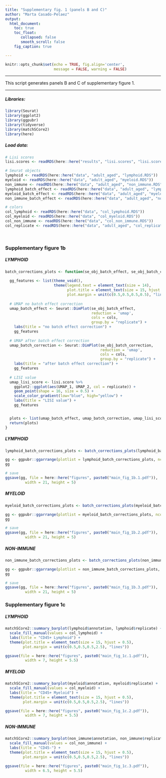 ```yaml
---
title: "Supplementary fig. 1 (panels B and C)"
author: "Marta Casado-Pelaez"
output:  
  html_document:
    toc: true
    toc_float:
       collapsed: false
       smooth_scroll: false
    fig_caption: true

---
```

```r
knitr::opts_chunk$set(echo = TRUE, fig.align='center', 
                      message = FALSE, warning = FALSE)
```

---

This script generates panels B and C of supplementary figure 1. 

---


##### **Libraries:**

```r
library(Seurat)
library(ggplot2)
library(ggpubr)
library(tidyverse)
library(matchSCore2)
library(here)
```

##### **Load data:**

```r
# Lisi scores
lisi.scores <- readRDS(here::here("results", "lisi.scores", "lisi.scores.RDS"))

# Seurat objects
lymphoid <- readRDS(here::here("data", "adult_aged", "lymphoid.RDS"))
myeloid <- readRDS(here::here("data", "adult_aged", "myeloid.RDS"))
non_immune <- readRDS(here::here("data", "adult_aged", "non_immune.RDS"))
lymphoid_batch_effect <- readRDS(here::here("data", "adult_aged", "lymphoid_batch_effect.RDS"))
myeloid_batch_effect <- readRDS(here::here("data", "adult_aged", "myeloid_batch_effect.RDS"))
non_immune_batch_effect <- readRDS(here::here("data", "adult_aged", "non_immune_batch_effect.RDS"))

# colors
col_lymphoid <- readRDS(here::here("data", "col_lymphoid.RDS"))
col_myeloid <- readRDS(here::here("data", "col_myeloid.RDS"))
col_non_immune <- readRDS(here::here("data", "col_non_immune.RDS"))
col_replicate <- readRDS(here::here("data", "adult_aged", "col_replicate.RDS"))
```


\

### **Supplementary figure 1b**
##### **LYMPHOID**

```r
batch_corrections_plots <- function(se_obj_batch_effect, se_obj_batch_correction, lisi.score, cols){
  
  gg_features <- list(theme_void(), 
                      theme(legend.text = element_text(size = 14),
                            plot.title = element_text(size = 15, hjust = 0.5),
                            plot.margin = unit(c(0.5,0.5,0.5,0.5), "lines")))
  
  # UMAP no batch effect correction
  umap_batch_effect <- Seurat::DimPlot(se_obj_batch_effect, 
                                       reduction = 'umap', 
                                       cols = cols, 
                                       group.by = "replicate") + 
    labs(title = "no batch effect correction") +
    gg_features
  
  # UMAP after batch effect correction
  umap_batch_correction <- Seurat::DimPlot(se_obj_batch_correction, 
                                           reduction = 'umap', 
                                           cols = cols, 
                                           group.by = "replicate") + 
    labs(title = "after batch effect correction") +
    gg_features
  
  # LISI value
  umap_lisi_score <- lisi.score %>%
    ggplot2::ggplot(aes(UMAP_1, UMAP_2, col = replicate)) +
    geom_point(shape = 16, size = 0.5) +
    scale_color_gradient(low="blue", high="yellow") + 
    labs(title = "LISI value") +
    gg_features


  plots <- list(umap_batch_effect, umap_batch_correction, umap_lisi_score)
  return(plots)
}
```


##### **LYMPHOID**

```r
lymphoid_batch_corrections_plots <- batch_corrections_plots(lymphoid_batch_effect, lymphoid, lisi.scores[["lymphoid_adult_vs_aged"]], col_replicate)

gg <- ggpubr::ggarrange(plotlist = lymphoid_batch_corrections_plots, ncol = 3, nrow = 1)
gg

# save
ggsave(gg, file = here::here("figures", paste0("main_fig_1b.1.pdf")), 
         width = 21, height = 5)
```



##### **MYELOID**

```r
myeloid_batch_corrections_plots <- batch_corrections_plots(myeloid_batch_effect, myeloid, lisi.scores[["myeloid_adult_vs_aged"]], col_replicate)

gg <- ggpubr::ggarrange(plotlist = myeloid_batch_corrections_plots, ncol = 3, nrow = 1)
gg

# save
ggsave(gg, file = here::here("figures", paste0("main_fig_1b.2.pdf")), 
         width = 21, height = 5)
```

##### **NON-IMMUNE**

```r
non_immune_batch_corrections_plots <- batch_corrections_plots(non_immune_batch_effect, non_immune, lisi.scores[["non_immune_adult_vs_aged"]], col_replicate)

gg <- ggpubr::ggarrange(plotlist = non_immune_batch_corrections_plots, ncol = 3, nrow = 1)
gg

# save
ggsave(gg, file = here::here("figures", paste0("main_fig_1b.3.pdf")), 
         width = 21, height = 5)
```

### **Supplementary figure 1c**

##### **LYMPHOID**

```r
matchSCore2::summary_barplot(lymphoid$annotation, lymphoid$replicate) + 
  scale_fill_manual(values = col_lymphoid) +
  labs(title = "CD45+ Lymphoid") +
  theme(plot.title = element_text(size = 15, hjust = 0.5),
        plot.margin = unit(c(0.5,0.5,0.5,2.5), "lines"))

ggsave(file = here::here("figures", paste0("main_fig_1c.1.pdf")), 
         width = 7, height = 5.5)
```

##### **MYELOID**

```r
matchSCore2::summary_barplot(myeloid$annotation, myeloid$replicate) + 
  scale_fill_manual(values = col_myeloid) +
  labs(title = "CD45+ Myeloid") +
  theme(plot.title = element_text(size = 15, hjust = 0.5),
        plot.margin = unit(c(0.5,0.5,0.5,2.5), "lines")) 

ggsave(file = here::here("figures", paste0("main_fig_1c.2.pdf")), 
         width = 7, height = 5.5)
```

##### **NON-IMMUNE**

```r
matchSCore2::summary_barplot(non_immune$annotation, non_immune$replicate) + 
  scale_fill_manual(values = col_non_immune) +
  labs(title = "CD45-") +
  theme(plot.title = element_text(size = 15, hjust = 0.5),
        plot.margin = unit(c(0.5,0.5,0.5,2.5), "lines")) 

ggsave(file = here::here("figures", paste0("main_fig_1c.3.pdf")), 
         width = 6.5, height = 5.5)
```

